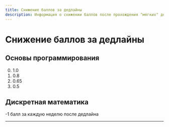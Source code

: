 ```yaml
---
title: Снижение баллов за дедлайны
description: Информация о снижении баллов после прохождения "мягких" дедлайнов
---
```



<BackButton />

# Снижение баллов за дедлайны

## Основы программирования
0. 1.0
1. 0.8
2. 0.65
3. 0.5

## Дискретная математика
-1 балл за каждую неделю после дедлайна

---

